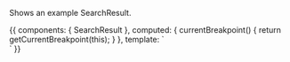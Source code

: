 
<Meta title="Search Results/ Components " component={SearchResult} />

<ArgsTable of={SearchResult} />

Shows an example SearchResult.

<Canvas>
  <Story name="SearchResult">
    {{
        components: { SearchResult },
        computed: {
    		  currentBreakpoint() {
			      return getCurrentBreakpoint(this);
		      }
	      },
        template: `
          <div :class="currentBreakpoint">
            <search-result />
          </div>
          `
    }}
  </Story>
</Canvas>
